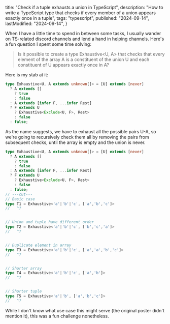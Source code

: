   title: "Check if a tuple exhausts a union in TypeScript",
  description: "How to write a TypeScript type that checks if every member of a union appears exactly once in a tuple",
  tags: "typescript",
  published: "2024-09-14",
  lastModified: "2024-09-14",
}

When I have a little time to spend in between some tasks, I usually wander on TS-related discord channels and lend a hand in helping channels. Here's a fun question I spent some time solving:

> Is it possible to create a type Exhaustive\<U, A\> that checks that every element of the array A is a constituent of the union U and each constituent of U appears exactly once in A?

Here is my stab at it:

```ts twoslash
type Exhaustive<U, A extends unknown[]> = [U] extends [never] 
  ? A extends []
    ? true
    : false
  : A extends [infer F, ...infer Rest]
  ? F extends U
    ? Exhaustive<Exclude<U, F>, Rest>
    : false
  : false;
```

As the name suggests, we have to exhaust all the possible pairs U-A, so we're going to recursively check them all by removing the pairs from subsequent checks, until the array is empty and the union is never.

```ts twoslash
type Exhaustive<U, A extends unknown[]> = [U] extends [never] 
  ? A extends []
    ? true
    : false
  : A extends [infer F, ...infer Rest]
  ? F extends U
    ? Exhaustive<Exclude<U, F>, Rest>
    : false
  : false;
// ---cut---
// Basic case
type T1 = Exhaustive<'a'|'b'|'c', ['a','b','c']>
//   ^?


// Union and tuple have different order
type T2 = Exhaustive<'a'|'b'|'c', ['b','c','a']>
//   ^?


// Duplicate element in array
type T3 = Exhaustive<'a'|'b'|'c', ['a','a','b','c']>
//   ^?


// Shorter array
type T4 = Exhaustive<'a'|'b'|'c', ['a','b']>
//   ^?


// Shorter tuple
type T5 = Exhaustive<'a'|'b', ['a','b','c']>
//   ^?
```

While I don't know what use case this might serve (the original poster didn't mention it), this was a fun challenge nonetheless. 